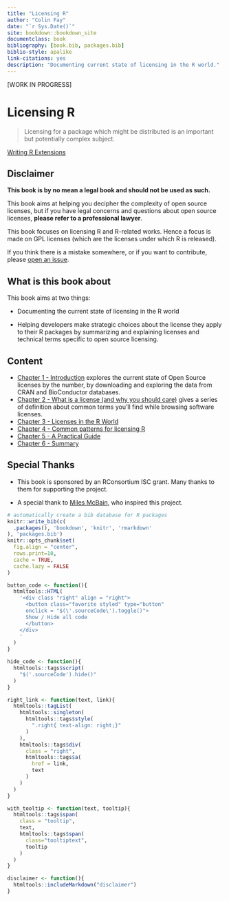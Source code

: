 ```yaml
--- 
title: "Licensing R"
author: "Colin Fay"
date: "`r Sys.Date()`"
site: bookdown::bookdown_site
documentclass: book
bibliography: [book.bib, packages.bib]
biblio-style: apalike
link-citations: yes
description: "Documenting current state of licensing in the R world."
---
```

[WORK IN PROGRESS]

# Licensing R {-}

> Licensing for a package which might be distributed is an important but potentially complex subject.

<div class = "right"> 
[Writing R Extensions](https://cran.r-project.org/doc/manuals/r-release/R-exts.html#Licensing)
</div>

## Disclaimer {-}

__This book is by no mean a legal book and should not be used as such. __

This book aims at helping you decipher the complexity of open source licenses, but if you have legal concerns and questions about open source licenses, __please refer to a professional lawyer__.



This book focuses on licensing R and R-related works. Hence a focus is made on GPL licenses (which are the licenses under which R is released). 

If you think there is a mistake somewhere, or if you want to contribute, please [open an issue](https://github.com/ThinkR-open/licensing-r/issues).

## What is this book about  {-}

This book aims at two things: 

- Documenting the current state of licensing in the R world

- Helping developers make strategic choices about the license they apply to their R packages by summarizing and explaining licenses and technical terms specific to open source licensing.

## Content  {-}

+ [Chapter 1 - Introduction](#intro) explores the current state of Open Source licenses by the number, by downloading and exploring the data from CRAN and BioConductor databases.
+ [Chapter 2 - What is a license (and why you should care)](#whatis) gives a series of definition about common terms you'll find while browsing software licenses.  
+ [Chapter 3 - Licenses in the R World](#rworld) 
+ [Chapter 4 - Common patterns for licensing R](#rlicense)
+ [Chapter 5 - A Practical Guide](#practical) 
+ [Chapter 6 - Summary](#summary) 


## Special Thanks  {-}

- This book is sponsored by an RConsortium ISC grant. Many thanks to them for supporting the project. 

- A special thank to [Miles McBain](https://milesmcbain.xyz/), who inspired this project.

```r
# automatically create a bib database for R packages
knitr::write_bib(c(
  .packages(), 'bookdown', 'knitr', 'rmarkdown'
), 'packages.bib')
knitr::opts_chunk$set(
  fig.align = "center",
  rows.print=10, 
  cache = TRUE,
  cache.lazy = FALSE 
)

button_code <- function(){
  htmltools::HTML(
    '<div class "right" align = "right">
      <button class="favorite styled" type="button" 
      onclick = "$(\'.sourceCode\').toggle()">
      Show / Hide all code
      </button>
    </div>
    '
  )
}

hide_code <- function(){
  htmltools::tags$script(
    "$('.sourceCode').hide()"
  )
}

right_link <- function(text, link){
  htmltools::tagList(
    htmltools::singleton(
      htmltools::tags$style(
        ".right{ text-align: right;}"
      )
    ), 
    htmltools::tags$div(
      class = "right",
      htmltools::tags$a(
        href = link, 
        text
      )
    )
  )
}

with_tooltip <- function(text, tooltip){
  htmltools::tags$span(
    class = "tooltip", 
    text, 
    htmltools::tags$span(
      class="tooltiptext", 
      tooltip
    )
  )
}

disclaimer <- function(){
  htmltools::includeMarkdown("disclaimer")
}
```
